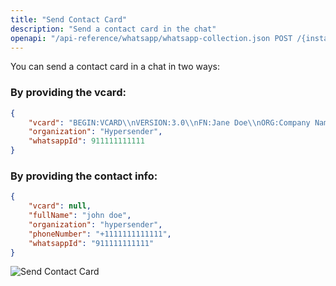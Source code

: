 ```yaml
---
title: "Send Contact Card"
description: "Send a contact card in the chat"
openapi: "/api-reference/whatsapp/whatsapp-collection.json POST /{instance}/send-contact-card"
---
```


You can send a contact card in a chat in two ways:

### By providing the vcard:

```json
{
    "vcard": "BEGIN:VCARD\\nVERSION:3.0\\nFN:Jane Doe\\nORG:Company Name;\\nTEL;type=CELL;type=VOICE;waid=911111111111:+11111111111111\\nEND:VCARD",
    "organization": "Hypersender",
    "whatsappId": 911111111111
}
```

### By providing the contact info:

```json
{
    "vcard": null,
    "fullName": "john doe",
    "organization": "hypersender",
    "phoneNumber": "+1111111111111",
    "whatsappId": "911111111111"
}
```

<Frame>
<img src="/images/docs/whatsapp/img/send-contact-card.png" alt="Send Contact Card" />
</Frame>
